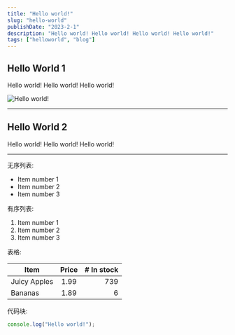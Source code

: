 ```yaml
---
title: "Hello world!"
slug: "hello-world"
publishDate: "2023-2-1"
description: "Hello world! Hello world! Hello world! Hello world!"
tags: ["helloworld", "blog"]
---
```


## Hello World 1

Hello world! Hello world! Hello world!

![Hello world!](https://via.placeholder.com/500x460/000000/FFFFFF/?text=Hello+World!)

---

## Hello World 2

Hello world! Hello world! Hello world!

---

无序列表:

- Item number 1
- Item number 2
- Item number 3

有序列表:

1. Item number 1
2. Item number 2
3. Item number 3

表格:

| Item         | Price | # In stock |
| ------------ | :---: | ---------: |
| Juicy Apples | 1.99  |        739 |
| Bananas      | 1.89  |          6 |

代码块:

```js
console.log("Hello world!");
```
